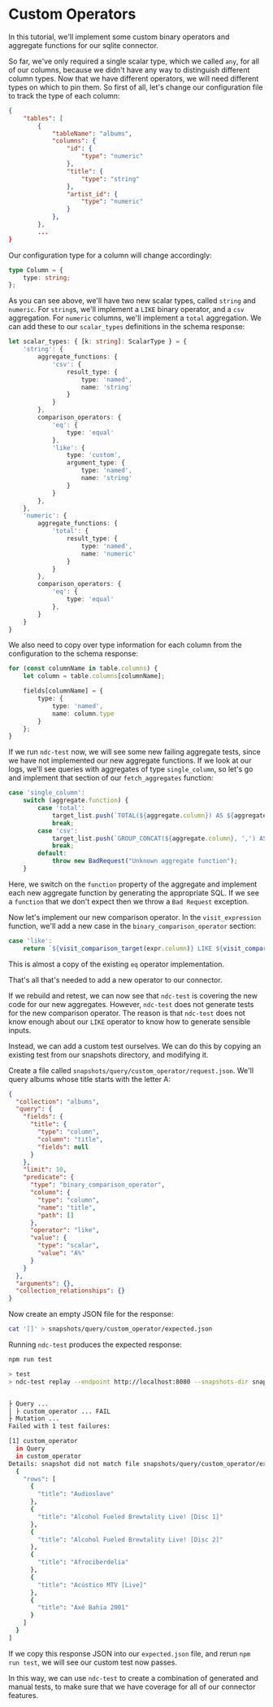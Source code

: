 # Custom Operators

In this tutorial, we'll implement some custom binary operators and aggregate functions for our sqlite connector.

So far, we've only required a single scalar type, which we called `any`, for all of our columns, because we didn't have any way to distinguish different column types. Now that we have different operators, we will need different types on which to pin them. So first of all, let's change our configuration file to track the type of each column:

```json
{
    "tables": [
        {
            "tableName": "albums",
            "columns": {
                "id": {
                    "type": "numeric"
                },
                "title": {
                    "type": "string"
                },
                "artist_id": {
                    "type": "numeric"
                }
            },
        },
        ...
}
```

Our configuration type for a column will change accordingly:

```typescript
type Column = {
    type: string;
};
```

As you can see above, we'll have two new scalar types, called `string` and `numeric`. For `string`s, we'll implement a `LIKE` binary operator, and a `csv` aggregation. For `numeric` columns, we'll implement a `total` aggregation. We can add these to our `scalar_types` definitions in the schema response:

```typescript
let scalar_types: { [k: string]: ScalarType } = {
    'string': {
        aggregate_functions: {
            'csv': {
                result_type: {
                    type: 'named',
                    name: 'string'
                }
            }
        },
        comparison_operators: {
            'eq': {
                type: 'equal'
            },
            'like': {
                type: 'custom',
                argument_type: {
                    type: 'named',
                    name: 'string'
                }
            }
        },
    },
    'numeric': {
        aggregate_functions: {
            'total': {
                result_type: {
                    type: 'named',
                    name: 'numeric'
                }
            }
        },
        comparison_operators: {
            'eq': {
                type: 'equal'
            },
        }
    }
}
```

We also need to copy over type information for each column from the configuration to the schema response:

```typescript
for (const columnName in table.columns) {
    let column = table.columns[columnName];

    fields[columnName] = {
        type: {
            type: 'named',
            name: column.type
        }
    };
}
```

If we run `ndc-test` now, we will see some new failing aggregate tests, since we have not implemented our new aggregate functions. If we look at our logs, we'll see queries with aggregates of type `single_column`, so let's go and implement that section of our `fetch_aggregates` function:

```typescript
case 'single_column':
    switch (aggregate.function) {
        case 'total':
            target_list.push(`TOTAL(${aggregate.column}) AS ${aggregateName}`);
            break;
        case 'csv':
            target_list.push(`GROUP_CONCAT(${aggregate.column}, ',') AS ${aggregateName}`);
            break;
        default:
            throw new BadRequest("Unknown aggregate function");
    }
```

Here, we switch on the `function` property of the aggregate and implement each new aggregate function by generating the appropriate SQL. If we see a `function` that we don't expect then we throw a `Bad Request` exception.

Now let's implement our new comparison operator. In the `visit_expression` function, we'll add a new case in the `binary_comparison_operator` section:

```typescript
case 'like':
    return `${visit_comparison_target(expr.column)} LIKE ${visit_comparison_value(parameters, expr.value)}`
```

This is almost a copy of the existing `eq` operator implementation.

That's all that's needed to add a new operator to our connector. 

If we rebuild and retest, we can now see that `ndc-test` is covering the new code for our new aggregates. However, `ndc-test` does not generate tests for the new comparison operator. The reason is that `ndc-test` does not know enough about our `LIKE` operator to know how to generate sensible inputs.

Instead, we can add a custom test ourselves. We can do this by copying an existing test from our snapshots directory, and modifying it.

Create a file called `snapshots/query/custom_operator/request.json`. We'll query albums whose title starts with the letter A:

```json
{
  "collection": "albums",
  "query": {
    "fields": {
      "title": {
        "type": "column",
        "column": "title",
        "fields": null
      }
    },
    "limit": 10,
    "predicate": {
      "type": "binary_comparison_operator",
      "column": {
        "type": "column",
        "name": "title",
        "path": []
      },
      "operator": "like",
      "value": {
        "type": "scalar",
        "value": "A%"
      }
    }
  },
  "arguments": {},
  "collection_relationships": {}
}
```

Now create an empty JSON file for the response:

```sh
cat '[]' > snapshots/query/custom_operator/expected.json
```

Running `ndc-test` produces the expected response:

```sh
npm run test

> test
> ndc-test replay --endpoint http://localhost:8080 --snapshots-dir snapshots


├ Query ...
│ ├ custom_operator ... FAIL
├ Mutation ...
Failed with 1 test failures:

[1] custom_operator
  in Query
  in custom_operator
Details: snapshot did not match file snapshots/query/custom_operator/expected.json: [
  {
    "rows": [
      {
        "title": "Audioslave"
      },
      {
        "title": "Alcohol Fueled Brewtality Live! [Disc 1]"
      },
      {
        "title": "Alcohol Fueled Brewtality Live! [Disc 2]"
      },
      {
        "title": "Afrociberdelia"
      },
      {
        "title": "Acústico MTV [Live]"
      },
      {
        "title": "Axé Bahia 2001"
      }
    ]
  }
]
```

If we copy this response JSON into our `expected.json` file, and rerun `npm run test`, we will see our custom test now passes.

In this way, we can use `ndc-test` to create a combination of generated and manual tests, to make sure that we have coverage for all of our connector features.